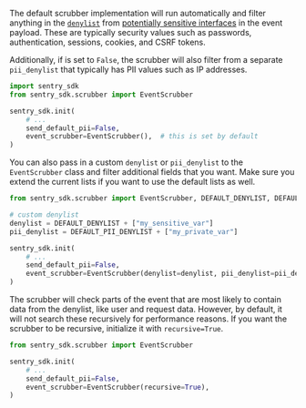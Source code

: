 The default scrubber implementation will run automatically and filter anything in the [`denylist`](https://github.com/getsentry/sentry-python/blob/4b361c5c008aec1a33cf521014edc0297fbf89c1/sentry_sdk/scrubber.py#L15-L56) from [potentially sensitive interfaces](/platforms/python/data-collected/) in the event payload. These are typically security values such as passwords, authentication, sessions, cookies, and CSRF tokens.

Additionally, if <PlatformIdentifier name="send-default-pii" /> is set to `False`, the scrubber will also filter from a separate `pii_denylist` that typically has PII values such as IP addresses.

```python
import sentry_sdk
from sentry_sdk.scrubber import EventScrubber

sentry_sdk.init(
    # ...
    send_default_pii=False,
    event_scrubber=EventScrubber(),  # this is set by default
)
```

You can also pass in a custom `denylist` or `pii_denylist` to the `EventScrubber` class and filter additional fields that you want. Make sure you extend the current lists if you want to use the default lists as well.

```python
from sentry_sdk.scrubber import EventScrubber, DEFAULT_DENYLIST, DEFAULT_PII_DENYLIST

# custom denylist
denylist = DEFAULT_DENYLIST + ["my_sensitive_var"]
pii_denylist = DEFAULT_PII_DENYLIST + ["my_private_var"]

sentry_sdk.init(
    # ...
    send_default_pii=False,
    event_scrubber=EventScrubber(denylist=denylist, pii_denylist=pii_denylist),
)
```

The scrubber will check parts of the event that are most likely to contain data from the denylist, like user and request data. However, by default, it will not search these recursively for performance reasons. If you want the scrubber to be recursive, initialize it with `recursive=True`.

```python
from sentry_sdk.scrubber import EventScrubber

sentry_sdk.init(
    # ...
    send_default_pii=False,
    event_scrubber=EventScrubber(recursive=True),
)
```
